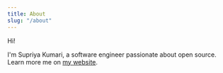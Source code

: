 ```yaml
---
title: About
slug: "/about"
---
```


Hi!

I'm Supriya Kumari, a  software engineer passionate about open source. Learn more me on [my website](https://supriyakumari17.netlify.app/).
